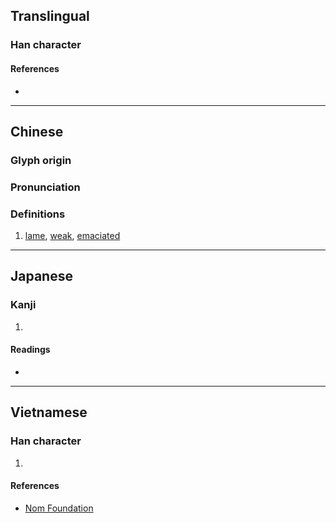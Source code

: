 {{character info/new}}
{{also|尫}}
==Translingual==

===Han character===
{{Han char|rn=43|rad=尢|as=04|sn=7|four=41011|canj=KUMG|ids=⿺尢王}}

====References====
* {{Han ref|kx=0298.130|dkj=07558|dj=0593.170|hdz=10552.140|uh=5C2A|ud=23594|bh=CABF|bd=51903}}

----

==Chinese==
{{zh-forms|alt=㑌}}

===Glyph origin===
{{Han etym}}

===Pronunciation===
{{zh-pron
|m=wāng
|c=wong1
|c-t=
|g=
|h=pfs=
|j=
|md=
|mn=ang
|mn-t=
|w=
|x=
|mc=y
|oc=y
|cat=a
}}

===Definitions===
{{zh-hanzi}}

# [[lame]], [[weak]], [[emaciated]]

----

==Japanese==

===Kanji===
{{ja-kanji|grade=|rs=尢04}}

# {{defn|lang=ja|sort=尢04}}

====Readings====
* {{ja-readings|on=[[おう]] (ō)|kun=[[まがる]] (magaru), [[よわい]] (yowai)}}

----

==Vietnamese==

===Han character===
{{vi-readings|rs=尢04|hanviet=uông}}

# {{defn|lang=vi|sort=尢04}}

====References====
* [http://nomfoundation.org/common/nom_details.php?codepoint=5c2a Nom Foundation]